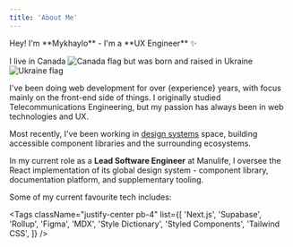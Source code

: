 ```yaml
---
title: 'About Me'
---
```


<div className="flex flex-col items-center justify-center gap-2 sm:flex-row lg:justify-start [&>p]:my-0">
  Hey! I'm **Mykhaylo** - I'm a **UX Engineer** ✨
</div>

I live in <span className="whitespace-nowrap inline-flex items-center">Canada <img src="/assets/ca.svg" className="!my-0 ml-1 w-4 h-4" alt="Canada flag" /></span> but was born and raised in <span className="whitespace-nowrap inline-flex items-center">Ukraine <img src="/assets/ua.svg" className="!my-0 ml-1 w-4 h-4" alt="Ukraine flag" /></span>

I've been doing web development for over {experience} years, with focus mainly on the front-end side of things. I originally studied Telecommunications Engineering, but my passion has always been in web technologies and UX.

Most recently, I've been working in [design systems](https://www.nngroup.com/articles/design-systems-101/) space, building accessible component libraries and the surrounding ecosystems.

In my current role as a **Lead Software Engineer** at Manulife, I oversee the React implementation of its global design system - component library, documentation platform, and supplementary tooling.

Some of my current favourite tech includes:

<Tags
  className="justify-center pb-4"
  list={[
    'Next.js',
    'Supabase',
    'Rollup',
    'Figma',
    'MDX',
    'Style Dictionary',
    'Styled Components',
    'Tailwind CSS',
  ]}
/>
